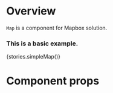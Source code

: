 
<Meta title="Modules/Mapbox/Components" component={Map} />

# Overview

`Map` is a component for Mapbox solution.

### This is a basic example.

<Preview>
    <Story name="Mapbox">{stories.simpleMap()}</Story>
</Preview>

# Component props

<Props of={Map} />

